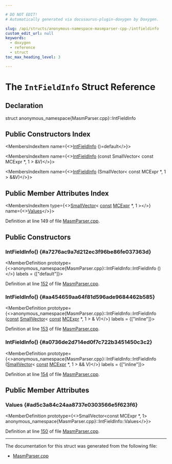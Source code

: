 ```yaml
---

# DO NOT EDIT!
# Automatically generated via docusaurus-plugin-doxygen by Doxygen.

slug: /api/structs/anonymous-namespace-masmparser-cpp-/intfieldinfo
custom_edit_url: null
keywords:
  - doxygen
  - reference
  - struct
toc_max_heading_level: 3

---
```





# The `IntFieldInfo` Struct Reference

<DoxygenPage pluginConfig={pluginConfig}>



## Declaration

<CodeBlock>struct anonymous_namespace{MasmParser.cpp}::IntFieldInfo</CodeBlock>

## Public Constructors Index

<MembersIndex>

<MembersIndexItem
  name={<><a href="#a7276ac9a7d212ec3f96be86fe037363d">IntFieldInfo</a> ()=default</>}>
</MembersIndexItem>

<MembersIndexItem
  name={<><a href="#aa454659aa64f81d596ade9684462b585">IntFieldInfo</a> (const SmallVector&lt; const MCExpr &#42;, 1 &gt; &amp;V)</>}>
</MembersIndexItem>

<MembersIndexItem
  name={<><a href="#a0736de2d714ed0f7c722b3451450c3c2">IntFieldInfo</a> (SmallVector&lt; const MCExpr &#42;, 1 &gt; &amp;&amp;V)</>}>
</MembersIndexItem>

</MembersIndex>

## Public Member Attributes Index

<MembersIndex>

<MembersIndexItem
  type={<><a href="/docs/api/classes/llvm/smallvector">SmallVector</a>&lt; <a href="/docs/api/files/lib/lib/target/lib/target/aarch64/aarch64promoteconstant-cpp/#a90f8350fecae261c25be85d38b451bff">const</a> <a href="/docs/api/classes/llvm/mcexpr">MCExpr</a> &#42;, 1 &gt;</>}
  name={<><a href="#ad5c3a84c24aa8737e0303566e5f623f6">Values</a></>}>
</MembersIndexItem>

</MembersIndex>


Definition at line 149 of file <a href="/docs/api/files/lib/lib/mc/lib/mc/mcparser/masmparser-cpp">MasmParser.cpp</a>.

<SectionDefinition>

## Public Constructors

### IntFieldInfo() {#a7276ac9a7d212ec3f96be86fe037363d}

<MemberDefinition
  prototype={<>anonymous&#95;namespace&#123;MasmParser.cpp&#125;::IntFieldInfo::IntFieldInfo ()</>}
  labels = {["default"]}>

Definition at line <a href="/docs/api/files/lib/lib/mc/lib/mc/mcparser/masmparser-cpp/#l00152">152</a> of file <a href="/docs/api/files/lib/lib/mc/lib/mc/mcparser/masmparser-cpp">MasmParser.cpp</a>.
</MemberDefinition>

### IntFieldInfo() {#aa454659aa64f81d596ade9684462b585}

<MemberDefinition
  prototype={<>anonymous&#95;namespace&#123;MasmParser.cpp&#125;::IntFieldInfo::IntFieldInfo (<a href="/docs/api/files/lib/lib/target/lib/target/aarch64/aarch64promoteconstant-cpp/#a90f8350fecae261c25be85d38b451bff">const</a> <a href="/docs/api/classes/llvm/smallvector">SmallVector</a>&lt; <a href="/docs/api/files/lib/lib/target/lib/target/aarch64/aarch64promoteconstant-cpp/#a90f8350fecae261c25be85d38b451bff">const</a> <a href="/docs/api/classes/llvm/mcexpr">MCExpr</a> &#42;, 1 &gt; &amp; V)</>}
  labels = {["inline"]}>

Definition at line <a href="/docs/api/files/lib/lib/mc/lib/mc/mcparser/masmparser-cpp/#l00153">153</a> of file <a href="/docs/api/files/lib/lib/mc/lib/mc/mcparser/masmparser-cpp">MasmParser.cpp</a>.
</MemberDefinition>

### IntFieldInfo() {#a0736de2d714ed0f7c722b3451450c3c2}

<MemberDefinition
  prototype={<>anonymous&#95;namespace&#123;MasmParser.cpp&#125;::IntFieldInfo::IntFieldInfo (<a href="/docs/api/classes/llvm/smallvector">SmallVector</a>&lt; <a href="/docs/api/files/lib/lib/target/lib/target/aarch64/aarch64promoteconstant-cpp/#a90f8350fecae261c25be85d38b451bff">const</a> <a href="/docs/api/classes/llvm/mcexpr">MCExpr</a> &#42;, 1 &gt; &amp;&amp; V)</>}
  labels = {["inline"]}>

Definition at line <a href="/docs/api/files/lib/lib/mc/lib/mc/mcparser/masmparser-cpp/#l00154">154</a> of file <a href="/docs/api/files/lib/lib/mc/lib/mc/mcparser/masmparser-cpp">MasmParser.cpp</a>.
</MemberDefinition>

</SectionDefinition>

<SectionDefinition>

## Public Member Attributes

### Values {#ad5c3a84c24aa8737e0303566e5f623f6}

<MemberDefinition
  prototype={<>SmallVector&lt;const MCExpr &#42;, 1&gt; anonymous&#95;namespace&#123;MasmParser.cpp&#125;::IntFieldInfo::Values</>}>

Definition at line <a href="/docs/api/files/lib/lib/mc/lib/mc/mcparser/masmparser-cpp/#l00150">150</a> of file <a href="/docs/api/files/lib/lib/mc/lib/mc/mcparser/masmparser-cpp">MasmParser.cpp</a>.
</MemberDefinition>

</SectionDefinition>

<hr/>

The documentation for this struct was generated from the following file:

<ul>
<li><a href="/docs/api/files/lib/lib/mc/lib/mc/mcparser/masmparser-cpp">MasmParser.cpp</a></li>
</ul>

</DoxygenPage>
